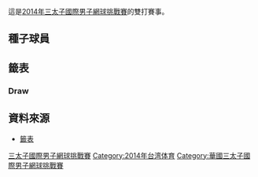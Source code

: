 {{TennisEvents2|2014|三太子國際男子網球挑戰賽|
| champ = 新賽事
| runner = 
| score  = 
}}

{{main|2014年三太子國際男子網球挑戰賽}}

這是[[2014年三太子國際男子網球挑戰賽|2014年三太子國際男子網球挑戰賽]]的雙打賽事。

==種子球員==
{{columns-list|2|
# {{flagicon|AUS}} [[Samuel_Groth|Samuel Groth]] / {{flagicon|AUS}} [[克里斯·古奇奧內|克里斯·古奇奧內]]
# {{flagicon|USA}} [[奧斯汀·克拉吉塞克|奧斯汀·克拉吉塞克]] / {{flagicon|AUS}} [[John-Patrick_Smith|John-Patrick Smith]]
# {{flagicon|THA}} [[桑柴·拉提汪塔納|桑柴·拉提汪塔納]] / {{flagicon|THA}} [[頌察·拉提汪塔納|頌察·拉提汪塔納]] ''(八強)
# {{flagicon|JPN}} [[松井俊英|松井俊英]] / {{flagicon|USA}} [[拉傑夫·拉姆|拉傑夫·拉姆]] ''(四強)
}}

==籤表==
{{Draw key}}

=== Draw ===
{{16TeamBracket-Compact-Tennis3-Byes 
| RD1=第一輪
| RD2=八強
| RD3=四強
| RD4=決賽

| RD1-seed01=1
| RD1-team01='''{{flagicon|AUS}} [[Samuel_Groth|S Groth]]<br> {{flagicon|AUS}} [[克里斯·古奇奧內|克里斯·古奇奧內]]
| RD1-score01-1='''7<sup>7</sup>
| RD1-score01-2='''7<sup>7</sup>
| RD1-score01-3=
| RD1-seed02=
| RD1-team02={{flagicon|AUS}} [[約翰·米爾蒙|約翰·米爾蒙]]<br> {{flagicon|AUS}} [[盧克·薩維爾|盧克·薩維爾]]
| RD1-score02-1=6<sup>5</sup>
| RD1-score02-2=6<sup>2</sup>
| RD1-score02-3=

| RD1-seed03=
| RD1-team03='''{{flagicon|JPN}} [[守屋宏紀|守屋宏紀]]<br> {{flagicon|CHN}} [[吳迪_(網球運動員)|吳迪]]
| RD1-score03-1='''6
| RD1-score03-2='''6
| RD1-score03-3=
| RD1-seed04=WC
| RD1-team04={{flagicon|TPE}} 何智仁<br> {{flagicon|TPE}} 洪睿晨
| RD1-score04-1=3
| RD1-score04-2=3
| RD1-score04-3=

| RD1-seed05=3
| RD1-team05='''{{flagicon|THA}} [[桑柴·拉提汪塔納|桑柴·拉提汪塔納]]<br> {{flagicon|THA}} [[頌察·拉提汪塔納|頌察·拉提汪塔納]]
| RD1-score05-1='''6
| RD1-score05-2='''6
| RD1-score05-3=
| RD1-seed06=
| RD1-team06={{flagicon|TPE}} [[王介甫|王介甫]]<br> {{flagicon|ISR}} [[Amir_Weintraub|A Weintraub]]
| RD1-score06-1=4
| RD1-score06-2=4
| RD1-score06-3=

| RD1-seed07=
| RD1-team07='''{{flagicon|SUI}} [[馬可·丘迪內利|馬可·丘迪內利]]<br> {{flagicon|JPN}} [[伊藤龍馬|伊藤龍馬]]
| RD1-score07-1='''6
| RD1-score07-2=5
| RD1-score07-3='''[10]
| RD1-seed08=WC
| RD1-team08={{flagicon|USA}} 莊吉生<br> {{flagicon|TPE}} 楊紹琦
| RD1-score08-1=0
| RD1-score08-2='''7
| RD1-score08-3=[6]

| RD1-seed09=
| RD1-team09='''{{flagicon|SVK}} [[卡洛爾·貝克|卡洛爾·貝克]]<br> {{flagicon|SVK}} [[盧卡斯·拉科|盧卡斯·拉科]]
| RD1-score09-1='''6
| RD1-score09-2=3
| RD1-score09-3='''[10]
| RD1-seed10=
| RD1-team10={{flagicon|TPE}} [[黃亮棋|黃亮棋]]<br> {{flagicon|JPN}} 關口周一
| RD1-score10-1=3
| RD1-score10-2='''6
| RD1-score10-3=[7]

| RD1-seed11=
| RD1-team11={{flagicon|TPE}} [[彭賢尹|彭賢尹]]<br> {{flagicon|TPE}} [[楊宗樺|楊宗樺]]
| RD1-score11-1='''6
| RD1-score11-2=4
| RD1-score11-3=[8]
| RD1-seed12=4
| RD1-team12='''{{flagicon|JPN}} [[松井俊英|松井俊英]]<br> {{flagicon|USA}} [[拉傑夫·拉姆|拉傑夫·拉姆]]
| RD1-score12-1=2
| RD1-score12-2='''6
| RD1-score12-3='''[10]

| RD1-seed13=
| RD1-team13='''{{flagicon|GRB}} [[傑米·德爾加多|傑米·德爾加多]]<br> {{flagicon|LUX}} [[吉爾·穆勒|吉爾·穆勒]]
| RD1-score13-1='''6
| RD1-score13-2='''6
| RD1-score13-3=
| RD1-seed14=WC
| RD1-team14={{flagicon|TPE}} 莊庭宇<br> {{flagicon|TPE}} 尤承宇
| RD1-score14-1=1
| RD1-score14-2=4
| RD1-score14-3=

| RD1-seed15=
| RD1-team15={{flagicon|TPE}} [[陳迪_(網球運動員)|陳迪]]<br> {{flagicon|JPN}} [[添田豪|添田豪]]
| RD1-score15-1=5
| RD1-score15-2=1
| RD1-score15-3=
| RD1-seed16=2
| RD1-team16='''{{flagicon|USA}} [[奧斯汀·克拉吉塞克|奧斯汀·克拉吉塞克]]<br> {{flagicon|AUS}} [[John-Patrick_Smith|J-P Smith]]
| RD1-score16-1='''7
| RD1-score16-2='''6
| RD1-score16-3=

| RD2-seed01=1
| RD2-team01='''{{flagicon|AUS}} [[Samuel_Groth|S Groth]]<br> {{flagicon|AUS}} [[克里斯·古奇奧內|克里斯·古奇奧內]]
| RD2-score01-1='''6
| RD2-score01-2='''6
| RD2-score01-3=
| RD2-seed02=
| RD2-team02={{flagicon|JPN}} [[守屋宏紀|守屋宏紀]]<br> {{flagicon|CHN}} [[吳迪_(網球運動員)|吳迪]]
| RD2-score02-1=1
| RD2-score02-2=4
| RD2-score02-3=

| RD2-seed03=3
| RD2-team03={{flagicon|THA}} [[桑柴·拉提汪塔納|桑柴·拉提汪塔納]]<br> {{flagicon|THA}} [[頌察·拉提汪塔納|頌察·拉提汪塔納]]
| RD2-score03-1=
| RD2-score03-2=
| RD2-score03-3=
| RD2-seed04=
| RD2-team04={{flagicon|SUI}} [[馬可·丘迪內利|馬可·丘迪內利]]<br> {{flagicon|JPN}} [[伊藤龍馬|伊藤龍馬]]
| RD2-score04-1=
| RD2-score04-2=
| RD2-score04-3=

| RD2-seed05=
| RD2-team05={{flagicon|SVK}} [[卡洛爾·貝克|卡洛爾·貝克]]<br> {{flagicon|SVK}} [[盧卡斯·拉科|盧卡斯·拉科]]
| RD2-score05-1=2
| RD2-score05-2=3
| RD2-score05-3=
| RD2-seed06=4
| RD2-team06='''{{flagicon|JPN}} [[松井俊英|松井俊英]]<br> {{flagicon|USA}} [[拉傑夫·拉姆|拉傑夫·拉姆]]
| RD2-score06-1='''6
| RD2-score06-2='''6
| RD2-score06-3=

| RD2-seed07=
| RD2-team07={{flagicon|GRB}} [[傑米·德爾加多|傑米·德爾加多]]<br> {{flagicon|LUX}} [[吉爾·穆勒|吉爾·穆勒]]
| RD2-score07-1=4
| RD2-score07-2=6<sup>5</sup>
| RD2-score07-3=
| RD2-seed08=2
| RD2-team08='''{{flagicon|USA}} [[奧斯汀·克拉吉塞克|奧斯汀·克拉吉塞克]]<br> {{flagicon|AUS}} [[John-Patrick_Smith|J-P Smith]]
| RD2-score08-1='''6
| RD2-score08-2='''7<sup>7</sup>
| RD2-score08-3=

| RD3-seed01=1
| RD3-team01={{flagicon|AUS}} [[Samuel_Groth|S Groth]]<br> {{flagicon|AUS}} [[克里斯·古奇奧內|克里斯·古奇奧內]]
| RD3-score01-1=
| RD3-score01-2=
| RD3-score01-3=
| RD3-seed02=
| RD3-team02={{flagicon|SUI}} [[馬可·丘迪內利|馬可·丘迪內利]]<br> {{flagicon|JPN}} [[伊藤龍馬|伊藤龍馬]]
| RD3-score02-1=2
| RD3-score02-2='''7<sup>7</sup>
| RD3-score02-3=[6]

| RD3-seed03=4
| RD3-team03={{flagicon|JPN}} [[松井俊英|松井俊英]]<br> {{flagicon|USA}} [[拉傑夫·拉姆|拉傑夫·拉姆]]
| RD3-score03-1=4
| RD3-score03-2=3
| RD3-score03-3=
| RD3-seed04=2
| RD3-team04='''{{flagicon|USA}} [[奧斯汀·克拉吉塞克|奧斯汀·克拉吉塞克]]<br> {{flagicon|AUS}} [[John-Patrick_Smith|J-P Smith]]
| RD3-score04-1='''6
| RD3-score04-2='''6
| RD3-score04-3=

| RD4-seed01=1
| RD4-team01={{flagicon|AUS}} [[Samuel_Groth|S Groth]]<br> {{flagicon|AUS}} [[克里斯·古奇奧內|克里斯·古奇奧內]]
| RD4-score01-1=
| RD4-score01-2=
| RD4-score01-3=
| RD4-seed02=2
| RD4-team02={{flagicon|USA}} [[奧斯汀·克拉吉塞克|奧斯汀·克拉吉塞克]]<br> {{flagicon|AUS}} [[John-Patrick_Smith|J-P Smith]]
| RD4-score02-1=
| RD4-score02-2=
| RD4-score02-3=

}}

== 資料來源 ==
* [http://www.atpworldtour.com/posting/2014/2278/mdd.pdf 籤表]{{Wayback|url=http://www.atpworldtour.com/posting/2014/2278/mdd.pdf |date=20150924173539 }}

{{DEFAULTSORT:2014 Santaizi ATP Challenger - Doubles}}
[[Category:2014年ATP挑戰賽|三太子國際男子網球挑戰賽]]
[[Category:2014年台湾体育|Category:2014年台湾体育]]
[[Category:華國三太子國際男子網球挑戰賽|Category:華國三太子國際男子網球挑戰賽]]